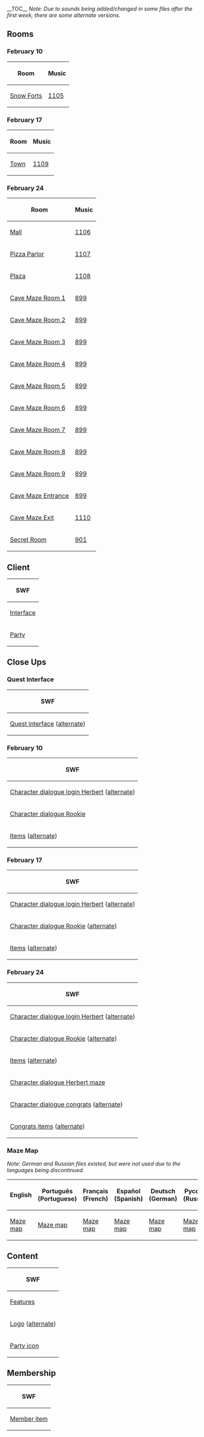 
__TOC__
''Note: Due to sounds being added/changed in some files after the first week, there are some alternate versions.''
==Rooms==
===February 10===
<center>
{|class="wikitable"
!Room!!Music
|-
|[[Media:RoomsForts-OperationDoom.swf|Snow Forts]]||[[Media:Music1105.swf|1105]]
|}
</center>
===February 17===
<center>
{|class="wikitable"
!Room!!Music
|-
|[[Media:RoomsTown-OperationDoom.swf|Town]]||[[Media:Music1109.swf|1109]]
|}
</center>
===February 24===
<center>
{|class="wikitable"
!Room!!Music
|-
|[[Media:RoomsMall-OperationDoom.swf|Mall]]||[[Media:Music1106.swf|1106]]
|-
|[[Media:RoomsPizza-OperationDoom.swf|Pizza Parlor]]||[[Media:Music1107.swf|1107]]
|-
|[[Media:RoomsPlaza-OperationDoom.swf|Plaza]]||[[Media:Music1108.swf|1108]]
|-
|[[Media:RoomsParty1-OperationDoom.swf|Cave Maze Room 1]]||[[Media:Music899.swf|899]]
|-
|[[Media:RoomsParty2-OperationDoom.swf|Cave Maze Room 2]]||[[Media:Music899.swf|899]]
|-
|[[Media:RoomsParty3-OperationDoom.swf|Cave Maze Room 3]]||[[Media:Music899.swf|899]]
|-
|[[Media:RoomsParty4-OperationDoom.swf|Cave Maze Room 4]]||[[Media:Music899.swf|899]]
|-
|[[Media:RoomsParty5-OperationDoom.swf|Cave Maze Room 5]]||[[Media:Music899.swf|899]]
|-
|[[Media:RoomsParty6-OperationDoom.swf|Cave Maze Room 6]]||[[Media:Music899.swf|899]]
|-
|[[Media:RoomsParty7-OperationDoom.swf|Cave Maze Room 7]]||[[Media:Music899.swf|899]]
|-
|[[Media:RoomsParty8-OperationDoom.swf|Cave Maze Room 8]]||[[Media:Music899.swf|899]]
|-
|[[Media:RoomsParty9-OperationDoom.swf|Cave Maze Room 9]]||[[Media:Music899.swf|899]]
|-
|[[Media:RoomsParty10-OperationDoom.swf|Cave Maze Entrance]]||[[Media:Music899.swf|899]]
|-
|[[Media:RoomsParty11-OperationDoom.swf|Cave Maze Exit]]||[[Media:Music1110.swf|1110]]
|-
|[[Media:RoomsParty12-OperationDoom.swf|Secret Room]]||[[Media:Music901.swf|901]]
|}
</center>

==Client==
<center>
{|class="wikitable"
!SWF
|-
|[[Media:ClientInterface-OperationDoom.swf|Interface]]
|-
|[[Media:ClientParty-OperationDoom.swf|Party]]
|}
</center>

==Close Ups==
===Quest Interface===
<center>
{|class="wikitable"
!SWF
|-
|[[Media:Close upsQuest interface-OperationDoom.swf|Quest interface]] ([[Media:Close upsQuest interface-OperationDoom 2.swf|alternate]])
|}
</center>
===February 10===
<center>
{|class="wikitable"
!SWF
|-
|[[Media:Close ups160210 character dialogue login herbert-OperationDoom.swf|Character dialogue login Herbert]] ([[Media:Close ups160210 character dialogue login herbert-OperationDoom 2.swf|alternate]])
|-
|[[Media:Close ups160210 character dialogue rookie-OperationDoom.swf|Character dialogue Rookie]]
|-
|[[Media:Close ups160210 items-OperationDoom.swf|Items]] ([[Media:Close ups160210 items-OperationDoom 2.swf|alternate]])
|}
</center>
===February 17===
<center>
{|class="wikitable"
!SWF
|-
|[[Media:Close ups160217 character dialogue login herbert-OperationDoom.swf|Character dialogue login Herbert]] ([[Media:Close ups160217 character dialogue login herbert-OperationDoom 2.swf|alternate]])
|-
|[[Media:Close ups160217 character dialogue rookie-OperationDoom.swf|Character dialogue Rookie]] ([[Media:Close ups160217 character dialogue rookie-OperationDoom 2.swf|alternate]])
|-
|[[Media:Close ups160217 items-OperationDoom.swf|Items]] ([[Media:Close ups160217 items-OperationDoom 2.swf|alternate]])
|}
</center>
===February 24===
<center>
{|class="wikitable"
!SWF
|-
|[[Media:Close ups160224 character dialogue login herbert-OperationDoom.swf|Character dialogue login Herbert]] ([[Media:Close ups160224 character dialogue login herbert-OperationDoom 2.swf|alternate]])
|-
|[[Media:Close ups160224 character dialogue rookie-OperationDoom.swf|Character dialogue Rookie]] ([[Media:Close ups160224 character dialogue rookie-OperationDoom 2.swf|alternate]])
|-
|[[Media:Close ups160224 items-OperationDoom.swf|Items]] ([[Media:Close ups160224 items-OperationDoom 2.swf|alternate]])
|-
|[[Media:Close ups160224 character dialogue herbert maze-OperationDoom.swf|Character dialogue Herbert maze]]
|-
|[[Media:Close ups160224 character dialogue congrats1-OperationDoom.swf|Character dialogue congrats]] ([[Media:Close ups160224 character dialogue congrats1-OperationDoom 2.swf|alternate]])
|-
|[[Media:Close ups160224 congrats items-OperationDoom.swf|Congrats items]] ([[Media:Close ups160224 congrats items-OperationDoom 2.swf|alternate]])
|}
</center>

===Maze Map===
''Note: German and Russian files existed, but were not used due to the languages being discontinued.''
<center>
{|class="wikitable"
!English!!Português (Portuguese)!!Français (French)!!Español (Spanish)!!Deutsch (German)!!Русский (Russian)
|-
|[[Media:ENClose upsMaze map-OperationDoom.swf|Maze map]]||[[Media:Close upsPTMaze Map-CaveMaze.swf|Maze map]]||[[Media:Close upsFRMaze Map-CaveMaze.swf|Maze map]]||[[Media:Close upsESMaze Map-CaveMaze.swf|Maze map]]||[[Media:DEClose upsMaze map-OperationDoom.swf|Maze map]]||[[Media:Close upsRUMaze Map-CaveMaze.swf|Maze map]]
|}
</center>

==Content==
<center>
{|class="wikitable"
!SWF
|-
|[[Media:ContentFeatures-OperationDoom.swf|Features]]
|-
|[[Media:ContentLogo-OperationDoom.swf|Logo]] ([[Media:ContentLogo-OperationDoom 2.swf|alternate]])
|-
|[[Media:ContentParty icon-OperationDoom.swf|Party icon]]
|}
</center>

==Membership==
<center>
{|class="wikitable"
!SWF
|-
|[[Media:MembershipParty1-OperationDoom.swf|Member item]]
|}
</center>

{{Parties}}

